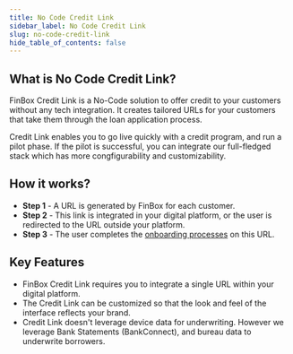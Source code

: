 ```yaml
---
title: No Code Credit Link
sidebar_label: No Code Credit Link
slug: no-code-credit-link
hide_table_of_contents: false
---
```



## What is No Code Credit Link?

FinBox Credit Link is a No-Code solution to offer credit to your customers without any tech integration. 
It creates tailored URLs for your customers that take them through the loan application process. 

Credit Link enables you to go live quickly with a credit program, and run a pilot phase. If the pilot is successful, you can integrate our full-fledged stack which has more congfigurability and customizability.


## How it works?

* **Step 1** - A URL is generated by FinBox for each customer. 
* **Step 2** - This link is integrated in your digital platform, or the user is redirected to the URL outside your platform.
* **Step 3** - The user completes the [onboarding processes](/block/customer-onboarding) on this URL.

## Key Features

* FinBox Credit Link requires you to integrate a single URL within your digital platform.
* The Credit Link can be customized so that the look and feel of the interface reflects your brand.
* Credit Link doesn't leverage device data for underwriting. However we leverage Bank Statements (BankConnect), and bureau data to underwrite borrowers.


    